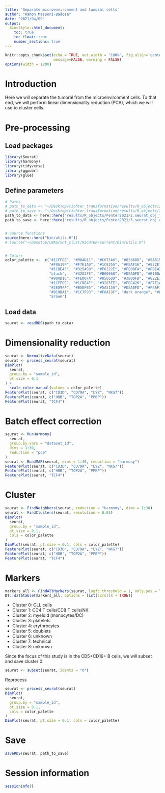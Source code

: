 ```yaml
---
title: 'Separate microenvironment and tumoral cells'
author: "Ramon Massoni-Badosa"
date: "2021/04/09"
output: 
  BiocStyle::html_document:
    toc: true
    toc_float: true
    number_sections: true
---
```


```r
knitr::opts_chunk$set(echo = TRUE, out.width = "100%", fig.align='center', 
                      message=FALSE, warning = FALSE)
options(width = 1200)
```


# Introduction

Here we will separate the tumoral from the microenvironment cells. To that end, we will perform linear dimensionality reduction (PCA), which we will use to cluster cells.


# Pre-processing

## Load packages

```r
library(Seurat)
library(harmony)
library(tidyverse)
library(ggpubr)
library(glue)
```


## Define parameters

```r
# Paths
# path_to_data <- "~/Desktop/richter_transformation/results/R_objects/2.seurat_obj_filtered_Penter2021.rds"
# path_to_save <- "~/Desktop/richter_transformation/results/R_objects/3.seurat_obj_clustered_Penter2021.rds"
path_to_data <- here::here("results/R_objects/Penter2021/2.seurat_obj_filtered_Penter2021.rds")
path_to_save <- here::here("results/R_objects/Penter2021/3.seurat_obj_clustered_Penter2021.rds")


# Source functions
source(here::here("bin/utils.R"))
# source("~/Desktop/CNAG/mnt_clust/RICHTER/current/bin/utils.R")


# Colors
color_palette <-  c("#1CFFCE", "#90AD1C", "#C075A6", "#85660D", "#5A5156", "#AA0DFE",   
                    "#F8A19F", "#F7E1A0", "#1C8356", "#FEAF16", "#822E1C", "#C4451C",   
                    "#1CBE4F", "#325A9B", "#F6222E", "#FE00FA", "#FBE426", "#16FF32", 
                    "black",   "#3283FE", "#B00068", "#DEA0FD", "#B10DA1", "#E4E1E3",   
                    "#90AD1C", "#FE00FA", "#85660D", "#3B00FB", "#822E1C", "coral2", 
                    "#1CFFCE", "#1CBE4F", "#3283FE", "#FBE426", "#F7E1A0", "#325A9B",   
                    "#2ED9FF", "#B5EFB5", "#5A5156", "#DEA0FD", "#FEAF16", "#683B79",   
                    "#B10DA1", "#1C7F93", "#F8A19F", "dark orange", "#FEAF16", "#FBE426",  
                    "Brown")
```


## Load data

```r
seurat <- readRDS(path_to_data)
```


# Dimensionality reduction

```r
seurat <- NormalizeData(seurat)
seurat <- process_seurat(seurat)
DimPlot(
  seurat,
  group.by = "sample_id",
  pt.size = 0.1
) +
  scale_color_manual(values = color_palette)
FeaturePlot(seurat, c("CD3D", "CD79A", "LYZ", "NKG7"))
FeaturePlot(seurat, c("HBB", "TOP2A", "PPBP"))
FeaturePlot(seurat, "TCF4")
```


# Batch effect correction

```r
seurat <- RunHarmony(
  seurat,
  group.by.vars = "dataset_id",
  dims = 1:30,
  reduction = "pca"
)
seurat <- RunUMAP(seurat, dims = 1:30, reduction = "harmony")
FeaturePlot(seurat, c("CD3D", "CD79A", "LYZ", "NKG7"))
FeaturePlot(seurat, c("HBB", "TOP2A", "PPBP"))
FeaturePlot(seurat, "TCF4")
```


# Cluster

```r
seurat <- FindNeighbors(seurat, reduction = "harmony", dims = 1:30)
seurat <- FindClusters(seurat, resolution = 0.05)
DimPlot(
  seurat,
  group.by = "sample_id",
  pt.size = 0.1,
  cols = color_palette
)
DimPlot(seurat, pt.size = 0.1, cols = color_palette)
FeaturePlot(seurat, c("CD3D", "CD79A", "LYZ", "NKG7"))
FeaturePlot(seurat, c("HBB", "TOP2A", "PPBP"))
FeaturePlot(seurat, "TCF4")
```


# Markers

```r
markers_all <- FindAllMarkers(seurat, logfc.threshold = 1, only.pos = TRUE)
DT::datatable(markers_all, options = list(scrollX = TRUE))
```


* Cluster 0: CLL cells
* Cluster 1: CD4 T cells/CD8 T cells/NK
* Cluster 2: myeloid (monocytes/DC)
* Cluster 3: platelets
* Cluster 4: erythrocytes
* Cluster 5: doublets
* Cluster 6: unknown
* Cluster 7: technical
* Cluster 8: unknown


Since the focus of this study is in the CD5+CD19+ B cells, we will subset and save cluster 0:

```r
seurat <- subset(seurat, idents = "0")
```


Reprocess

```r
seurat <- process_seurat(seurat)
DimPlot(
  seurat,
  group.by = "sample_id",
  pt.size = 0.1,
  cols = color_palette
)
DimPlot(seurat, pt.size = 0.1, cols = color_palette)
```


# Save

```r
saveRDS(seurat, path_to_save)
```


# Session information

```r
sessionInfo()
```

